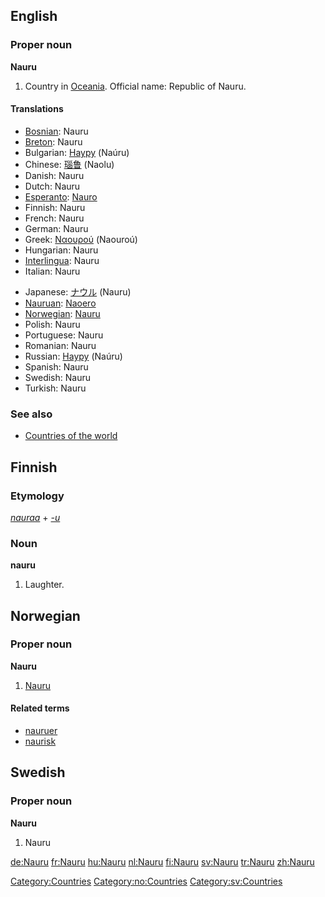 ==English==

===Proper noun===
'''Nauru'''

# Country in [[Oceania]]. Official name: Republic of Nauru.

====Translations====
{{top}}
*[[Bosnian]]: Nauru {{m}}
*[[Breton]]: Nauru
*Bulgarian: [[Науру]] (Naúru)
*Chinese: [[瑙鲁]] (Naolu)
*Danish: Nauru
*Dutch: Nauru
*[[Esperanto]]: [[Nauro]]
*Finnish: Nauru
*French: Nauru
*German: Nauru
*Greek: [[Ναουρού]] (Naouroú)
*Hungarian: Nauru
*[[Interlingua]]: Nauru
*Italian: Nauru
{{mid}}
*Japanese: [[ナウル]] (Nauru)
*[[Nauruan]]: [[Naoero]]
*[[Norwegian]]: [[#Norwegian|Nauru]]
*Polish: Nauru
*Portuguese: Nauru {{m}}
*Romanian: Nauru {{n}}
*Russian: [[Науру]] (Naúru)
*Spanish: Nauru {{m}}
*Swedish: Nauru
*Turkish: Nauru
{{bottom}}

===See also===
*[[Countries of the world]]

[[Category:Countries]]

==Finnish==
===Etymology===
''[[nauraa]]'' + ''[[-u#Finnish|-u]]''

===Noun===
'''nauru'''

# Laughter.

==Norwegian==
===Proper noun===
[[Category:no:Countries]]
'''Nauru'''
#[[#English|Nauru]]
====Related terms====
*[[nauruer]]
*[[naurisk]]

==Swedish==
===Proper noun===
'''Nauru'''
#Nauru

[[Category:sv:Countries]]

[[de:Nauru]]
[[fr:Nauru]]
[[hu:Nauru]]
[[nl:Nauru]]
[[fi:Nauru]]
[[sv:Nauru]]
[[tr:Nauru]]
[[zh:Nauru]]